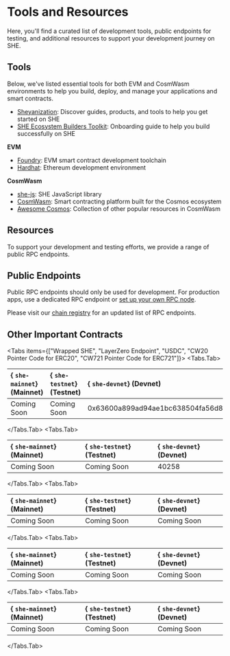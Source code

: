 
# Tools and Resources

Here, you'll find a curated list of development tools, public endpoints for
testing, and additional resources to support your development journey on SHE.

## Tools

Below, we've listed essential tools for both EVM and CosmWasm environments to
help you build, deploy, and manage your applications and smart contracts.

- [Sheyanization](https://sheyanization.com/): Discover guides, products, and
  tools to help you get started on SHE
- [SHE Ecosystem Builders Toolkit](https://she-foundation.notion.site/SHE-Ecosystem-Builders-Toolkit-836deaebca204452909d0bf9365d8116):
  Onboarding guide to help you build successfully on SHE

**EVM**

- [Foundry](https://getfoundry.sh/): EVM smart contract development toolchain
- [Hardhat](https://hardhat.org/): Ethereum development environment

**CosmWasm**

- [she-js](https://github.com/she-protocol/she-js/): SHE JavaScript library
- [CosmWasm](https://docs.cosmwasm.com/docs/): Smart contracting platform built
  for the Cosmos ecosystem
- [Awesome Cosmos](https://github.com/cosmos/awesome-cosmos): Collection of
  other popular resources in CosmWasm

## Resources

To support your development and testing efforts, we provide a range of public
RPC endpoints.

## Public Endpoints

<Callout type="warning">Public RPC endpoints should only be used for development. For production apps, use a dedicated RPC endpoint or [set up your own RPC node](/running-a-she-node).</Callout>

Please visit our
[chain registry](https://github.com/she-protocol/chain-registry/blob/main/chains.json)
for an updated list of RPC endpoints.


## Other Important Contracts

<Tabs items={["Wrapped SHE", "LayerZero Endpoint", "USDC", "CW20 Pointer Code for ERC20", "CW721 Pointer Code for ERC721"]}>
  <Tabs.Tab>

| { <Code color="gray" variant="soft">she-mainnet</Code>} (Mainnet) | { <Code color="gray" variant="soft">she-testnet</Code>} (Testnet) | { <Code color="gray" variant="soft">she-devnet</Code>} (Devnet) |
| :------------------------------------------------------------------------ | :------------------------------------------------------------------------ | :---------------------------------------------------------------------- |
| Coming Soon                                                               | Coming Soon                                                               | 0x63600a899ad94ae1bc638504fa56d8a6144df2fe                              |

  </Tabs.Tab>
  <Tabs.Tab>

| { <Code color="gray" variant="soft">she-mainnet</Code>} (Mainnet) | { <Code color="gray" variant="soft">she-testnet</Code>} (Testnet) | { <Code color="gray" variant="soft">she-devnet</Code>} (Devnet) |
| :------------------------------------------------------------------------ | :------------------------------------------------------------------------ | :---------------------------------------------------------------------- |
| Coming Soon                                                               | Coming Soon                                                               | 40258                                                                   |

  </Tabs.Tab>
  <Tabs.Tab>

| { <Code color="gray" variant="soft">she-mainnet</Code>} (Mainnet) | { <Code color="gray" variant="soft">she-testnet</Code>} (Testnet) | { <Code color="gray" variant="soft">she-devnet</Code>} (Devnet) |
| :------------------------------------------------------------------------ | :------------------------------------------------------------------------ | :---------------------------------------------------------------------- |
| Coming Soon                                                               | Coming Soon                                                               | Coming Soon                                                             |

  </Tabs.Tab>
  <Tabs.Tab>

| { <Code color="gray" variant="soft">she-mainnet</Code>} (Mainnet) | { <Code color="gray" variant="soft">she-testnet</Code>} (Testnet) | { <Code color="gray" variant="soft">she-devnet</Code>} (Devnet) |
| :------------------------------------------------------------------------ | :------------------------------------------------------------------------ | :---------------------------------------------------------------------- |
| Coming Soon                                                               | Coming Soon                                                               | Coming Soon                                                             |

  </Tabs.Tab>
  <Tabs.Tab>

| { <Code color="gray" variant="soft">she-mainnet</Code>} (Mainnet) | { <Code color="gray" variant="soft">she-testnet</Code>} (Testnet) | { <Code color="gray" variant="soft">she-devnet</Code>} (Devnet) |
| :------------------------------------------------------------------------ | :------------------------------------------------------------------------ | :---------------------------------------------------------------------- |
| Coming Soon                                                               | Coming Soon                                                               | Coming Soon                                                             |

  </Tabs.Tab>
</Tabs>
